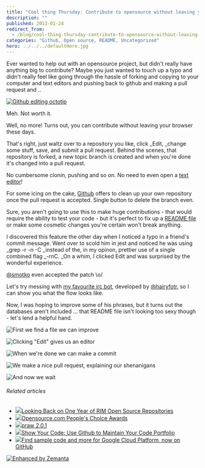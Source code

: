 ```yaml
---
title: "Cool thing Thursday: Contribute to opensource without leaving your browser"
description: ""
published: 2013-01-24
redirect_from:
  - /blog/cool-thing-thursday-contribute-to-opensource-without-leaving-your-browser/swizec/5900
categories: "Github, Open source, README, Uncategorized"
hero: ../../../defaultHero.jpg
---
```


Ever wanted to help out with an opensource project, but didn't really have anything big to contribute? Maybe you just wanted to touch up a typo and didn't really feel like going through the hassle of forking and copying to your computer and text editors and pushing back to github and making a pull request and ..

[![Github editing octotip](http://swizec.com/blog/wp-content/uploads/2013/01/github-edit-octotip.png "Github editing octotip")](http://swizec.com/blog/wp-content/uploads/2013/01/github-edit-octotip.png)

Meh. Not worth it.

Well, no more! Turns out, you can contribute without leaving your browser these days.

That's right, just waltz over to a repository you like, click \_Edit, \_change some stuff, save, and submit a pull request. Behind the scenes, that repository is forked, a new topic branch is created and when you're done it's changed into a pull request.

No cumbersome clonin, pushing and so on. No need to even open a [text editor](http://en.wikipedia.org/wiki/Text_editor "Text editor")!

For some icing on the cake, [Github](http://github.com "GitHub") offers to clean up your own repository once the pull request is accepted. Single button to delete the branch even.

Sure, you aren't going to use this to make huge contributions - that would require the ability to test your code - but it's perfect to fix up a [README file](http://en.wikipedia.org/wiki/README "README") or make some cosmetic changes you're certain won't break anything.

I discovered this feature the other day when I noticed a typo in a friend's commit message. Went over to scold him in jest and noticed he was using _grep -r -n -C \_instead of the, in my opinon, prettier use of a single combined flag _-rnC. \_On a whim, I clicked Edit and was surprised by the wonderful experience.

[@smotko](https://twitter.com/smotko) even accepted the patch \\o/

Let's try messing with [my favourite irc bot](https://github.com/HairyFotr/haibot), developed by [@hairyfotr](https://twitter.com/hairyfotr), so I can show you what the flow looks like.

Now, I was hoping to improve some of his phrases, but it turns out the databases aren't included ... that README file isn't looking too sexy though - let's lend a helpful hand.

![First we find a file we can improve](http://swizec.com/blog/wp-content/uploads/2013/01/github-editing-step1.png "First we find a file we can improve")

![Clicking "Edit" gives us an editor](http://swizec.com/blog/wp-content/uploads/2013/01/github-editing-step2.png 'Clicking "Edit" gives us an editor')

![When we're done we can make a commit](http://swizec.com/blog/wp-content/uploads/2013/01/github-editing-step3.png "When we're done we can make a commit")

![We make a nice pull request, explaining our shenanigans](http://swizec.com/blog/wp-content/uploads/2013/01/github-editing-step4.png "We make a nice pull request, explaining our shenanigans")

![And now we wait](http://swizec.com/blog/wp-content/uploads/2013/01/github-editing-step6.png "And now we wait")

###### Related articles

- [![](http://i.zemanta.com/noimg_98_80_80.jpg)](http://devblog.blackberry.com/2011/10/rim-open-source/)[Looking Back on One Year of RIM Open Source Repositories](http://devblog.blackberry.com/2011/10/rim-open-source/)
- [![](http://i.zemanta.com/140123028_80_80.jpg)](http://www.web2learning.net/archives/8132)[Opensource.com People's Choice Awards](http://www.web2learning.net/archives/8132)
- [![](http://i.zemanta.com/138969943_80_80.jpg)](http://pypi.python.org/pypi/praw/2.0.1)[praw 2.0.1](http://pypi.python.org/pypi/praw/2.0.1)
- [![](http://i.zemanta.com/138072280_80_80.jpg)](http://theindustry.cc/2013/01/14/show-your-code-use-github-to-maintain-your-code-portfolio/)[Show Your Code: Use Github to Maintain Your Code Portfolio](http://theindustry.cc/2013/01/14/show-your-code-use-github-to-maintain-your-code-portfolio/)
- [![](http://i.zemanta.com/139938862_80_80.jpg)](http://googledevelopers.blogspot.com/2013/01/find-sample-code-and-more-for-google.html)[Find sample code and more for Google Cloud Platform, now on GitHub](http://googledevelopers.blogspot.com/2013/01/find-sample-code-and-more-for-google.html)

[![Enhanced by Zemanta](http://img.zemanta.com/zemified_e.png?x-id=b0b29354-f38b-4832-980f-00c0f0c56972)](http://www.zemanta.com/?px "Enhanced by Zemanta")
